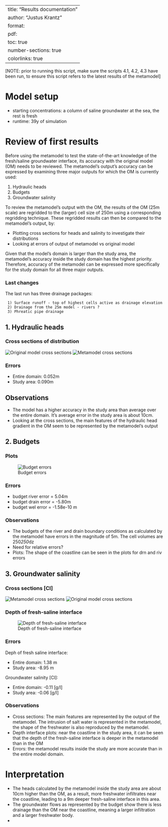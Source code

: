 
---
title: "Results documentation"
author: "Justus Krantz"
format: 
    pdf:
        toc: true
        number-sections: true
        colorlinks: true
---

[NOTE: prior to running this script, make sure the scripts 4.1, 4.2, 4.3 have been run, to ensure this script refers to the latest results of the metamodel]

# Model setup
- starting concentrations: a column of saline groundwater at the sea, the rest is fresh
- runtime: 39y of simulation


# Review of first results
Before using the metamodel to test the state-of-the-art knowledge of the fresh/saline groundwater interface, its accuracy with the original model (OM) needs to be reviewed. The metamodel’s output’s accuracy can be expressed by examining three major outputs for which the OM is currently used:

1. Hydraulic heads
2. Budgets
3. Groundwater salinity

To review the metamodel’s output with the OM, the results of the OM (25m scale) are regridded to the (larger) cell size of 250m using a corresponding regridding technique. These regridded results can then be compared to the metamodel’s output, by:

- Plotting cross sections for heads and salinity to investigate their distributions 
- Looking at errors of output of metamodel vs original model

Given that the model’s domain is larger than the study area, the metamodel’s accuracy inside the study domain has the highest priority. Therefore, accuracy of the metamodel can be expressed more specifically for the study domain for all three major outputs. 

### Last changes
The last run has three drainage packages:

	 1) Surface runoff - top of highest cells active as drainage elevation
	 2) Drainage from the 25m model - rivers ?
	 3) Phreatic pipe drainage

## 1. Hydraulic heads
### Cross sections of distribution
![Original model cross sections](images/CS_heads_OM.png)
![Metamodel cross sections](images/CS_heads_meta.png)

### Errors 
- Entire domain:   0.052m 
- Study area:      0.090m 

## Observations
- The model has a higher accuracy in the study area than average over the entire domain. It's average error in the study area is about 10cm. 
- Looking at the cross sections, the main features of the hydraulic head gradient in the OM seem to be represented by the metamodel's output

## 2. Budgets
### Plots
![Budget errors](images/budget_errors.png)

### Errors 
- budget river error =  5.04m
- budget drain error = -5.80m
- budget wel error   = -1.58e-10 m

### Observations
- The budgets of the river and drain boundary conditions as calculated by the metamodel have errors in the magnitude of 5m. The cell volumes are 250*250*dz
- Need for relative errors? 
- Plots: The shape of the coastline can be seen in the plots for drn and riv errors

## 3. Groundwater salinity

### Cross sections [Cl]
![Metamodel cross sections](images/CS_salinity_meta.png)
![Original model cross sections](images/CS_salinity_OM.png)

### Depth of fresh-saline interface
![Depth of fresh-saline interface](images/depth_freshwater.png)

### Errors
Deph of fresh saline interface:

- Entire domain:  1.38 m 
- Study area:    -8.95 m

Groundwater salinity [Cl]:

- Entire domain:  -0.11  [g/l]
- Study area:     -0.06  [g/l]

### Observations
- Cross sections: The main features are represented by the output of the metamodel. The intrusion of salt water is represented in the metamodel, the shape of the freshwater is also reproduced by the metamodel.
- Depth interface plots: near the coastline in the study area, it can be seen that the depth of the fresh-saline interface is deeper in the metamodel than in the OM
- Errors: the metamodel results inside the study are more accurate than in the entire model domain.


# Interpretation
- The heads calculated by the metamodel inside the study area are about 10cm higher than the OM, as a result, more freshwater infiltrates near the coastline, leading to a 9m deeper fresh-saline interface in this area. 
- The groundwater flows as represented by the budget show there is less drainage than the OM near the coastline, meaning a larger infiltration and a larger freshwater body. 
- 
